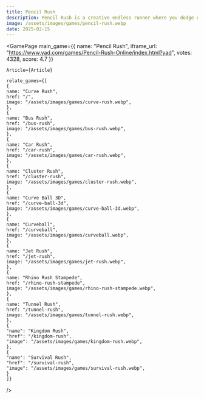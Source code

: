 ```yaml
---
title: Pencil Rush 
description: Pencil Rush is a creative endless runner where you dodge obstacles, collect colorful pencils, and create unique artwork. Learn about gameplay, controls, features, strategies, and more.
image: /assets/images/games/pencil-rush.webp
date: 2025-02-15
---
```


  
<GamePage 
    main_game={{
    name: "Pencil Rush",
    iframe_url: "https://www.yad.com/games/Pencil-Rush-Online/index.html?yad",
    votes: 4328,
    score: 4.7
}} 

    Article={Article}

    relate_games={[
    {
    name: "Curve Rush",
    href: "/",
    image: "/assets/images/games/curve-rush.webp",
    },
    {
    name: "Bus Rush",
    href: "/bus-rush",
    image: "/assets/images/games/bus-rush.webp",
    },
    {
    name: "Car Rush",
    href: "/car-rush",
    image: "/assets/images/games/car-rush.webp",
    },
    {
    name: "Cluster Rush",
    href: "/cluster-rush",
    image: "/assets/images/games/cluster-rush.webp",
    },
    {
    name: "Curve Ball 3D",
    href: "/curve-ball-3d",
    image: "/assets/images/games/curve-ball-3d.webp",
    },
    {
    name: "Curveball",
    href: "/curveball",
    image: "/assets/images/games/curveball.webp",
    },
    {
    name: "Jet Rush",
    href: "/jet-rush",
    image: "/assets/images/games/jet-rush.webp",
    },
    {
    name: "Rhino Rush Stampede",
    href: "/rhino-rush-stampede",
    image: "/assets/images/games/rhino-rush-stampede.webp",
    },
    {
    name: "Tunnel Rush",
    href: "/tunnel-rush",
    image: "/assets/images/games/tunnel-rush.webp",
    },
    {
    "name": "Kingdom Rush",
    "href": "/kingdom-rush",
    "image": "/assets/images/games/kingdom-rush.webp",
    },
    {
    "name": "Survival Rush",
    "href": "/survival-rush",
    "image": "/assets/images/games/survival-rush.webp",
    }
    ]}
 />